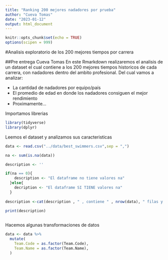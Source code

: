 ```yaml
---
title: "Ranking 200 mejores nadadores por prueba"
author: "Cueva Tomas"
date: "2023-01-12"
output: html_document
---
```


```r
knitr::opts_chunk$set(echo = TRUE)
options(scipen = 999)
```

#Analisis exploratorio de los 200 mejores tiempos por carrera

##Pre entrega Cueva Tomas En este Rmarkdown realizaremos el analisis de un dataset el cual contiene a los 200 mejores tiempos historicos de cada carrera, con nadadores dentro del ambito profesional. Del cual vamos a analizar:

-   La cantidad de nadadores por equipo/país
-   El promedio de edad en donde los nadadores consiguen el mejor rendimiento
-   Proximamente...

Importamos librerias

```r
library(tidyverse)
library(dplyr)
```

Leemos el dataset y analizamos sus caracteristicas

```r
data <- read.csv("../data/best_swimmers.csv",sep = ",")

na <- sum(is.na(data))

description <- ''

if(na == 0){
    description <- "El dataframe no tiene valores na"
  }else{
    decription <- "El dataframe SI TIENE valores na"
  }
  
description <-cat(description , " , contiene " , nrow(data), " filas y ",ncol(data), " columnas",", con las siguientes variables: ",names(data))

print(description)
  
```

Hacemos algunas transformaciones de datos

```r
data <- data %>% 
  mutate(
    Team.Code = as.factor(Team.Code),
    Team.Name = as.factor(Team.Name),
  )
```
